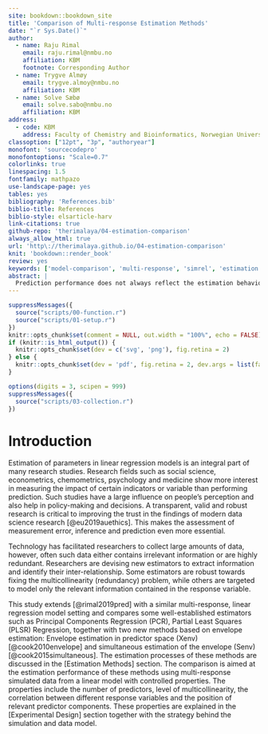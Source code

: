 ```yaml
---
site: bookdown::bookdown_site
title: 'Comparison of Multi-response Estimation Methods'
date: "`r Sys.Date()`"
author:
  - name: Raju Rimal
    email: raju.rimal@nmbu.no
    affiliation: KBM
    footnote: Corresponding Author
  - name: Trygve Almøy
    email: trygve.almoy@nmbu.no
    affiliation: KBM
  - name: Solve Sæbø
    email: solve.sabo@nmbu.no
    affiliation: KBM
address:
  - code: KBM
    address: Faculty of Chemistry and Bioinformatics, Norwegian University of Life Sciences, Ås, Norway
classoption: ["12pt", "3p", "authoryear"]
monofont: 'sourcecodepro'
monofontoptions: "Scale=0.7"
colorlinks: true
linespacing: 1.5
fontfamily: mathpazo
use-landscape-page: yes
tables: yes
bibliography: 'References.bib'
biblio-title: References
biblio-style: elsarticle-harv
link-citations: true
github-repo: 'therimalaya/04-estimation-comparison'
always_allow_html: true
url: 'http\://therimalaya.github.io/04-estimation-comparison'
knit: 'bookdown::render_book'
review: yes
keywords: ['model-comparison', 'multi-response', 'simrel', 'estimation', 'estimation error', 'meta modeling', 'envelope estimation']
abstract: |
  Prediction performance does not always reflect the estimation behaviour of a method. High error in estimation may necessarily not result in high prediction error, but can lead to an unreliable prediction if test data lie in a slightly different subspace than the training data. In addition, high estimation error often leads to unstable estimates, and consequently, the estimated effect of predictors on the response can not have a valid interpretation. Many research fields show more interest in the effect of predictor variables than actual prediction performance. This study compares some newly-developed (envelope) and well-established (PCR, PLS) estimation methods using simulated data with specifically designed properties such as Multicollinearity in the predictor variables, the correlation between multiple responses and the position of principal components corresponding to predictors that are relevant for the response. This study aims to give some insights into these methods and help the researchers to understand and use them for further study. Here we have, not surprisingly, found that no single method is superior to others, but each has its strength for some specific nature of data. In addition, the newly developed envelope method has shown impressive results in finding relevant information from data using significantly fewer components than the other methods.
---
```


```r
suppressMessages({
  source("scripts/00-function.r")
  source("scripts/01-setup.r")
})
knitr::opts_chunk$set(comment = NULL, out.width = "100%", echo = FALSE)
if (knitr::is_html_output()) {
  knitr::opts_chunk$set(dev = c('svg', 'png'), fig.retina = 2)
} else {
  knitr::opts_chunk$set(dev = 'pdf', fig.retina = 2, dev.args = list(family="Helvetica"))
}
```

```r
options(digits = 3, scipen = 999)
suppressMessages({
  source("scripts/03-collection.r")
})
```

# Introduction #

Estimation of parameters in linear regression models is an integral part of many research studies. Research fields such as social science, econometrics, chemometrics, psychology and medicine show more interest in measuring the impact of certain indicators or variable than performing prediction. Such studies have a large influence on people’s perception and also help in policy-making and decisions. A transparent, valid and robust research is critical to improving the trust in the findings of modern data science research [@eu2019auethics]. This makes the assessment of measurement error, inference and prediction even more essential.

Technology has facilitated researchers to collect large amounts of data, however, often such data either contains irrelevant information or are highly redundant. Researchers are devising new estimators to extract information and identify their inter-relationship. Some estimators are robust towards fixing the multicollinearity (redundancy) problem, while others are targeted to model only the relevant information contained in the response variable.

This study extends [@rimal2019pred] with a similar multi-response, linear regression model setting and compares some well-established estimators such as Principal Components Regression (PCR), Partial Least Squares (PLSR) Regression, together with two new methods based on envelope estimation: Envelope estimation in predictor space (Xenv) [@cook2010envelope] and simultaneous estimation of the envelope (Senv) [@cook2015simultaneous]. The estimation processes of these methods are discussed in the [Estimation Methods] section. The comparison is aimed at the estimation performance of these methods using multi-response simulated data from a linear model with controlled properties. The properties include the number of predictors, level of multicollinearity, the correlation between different response variables and the position of relevant predictor components. These properties are explained in the [Experimental Design] section together with the strategy behind the simulation and data model.
